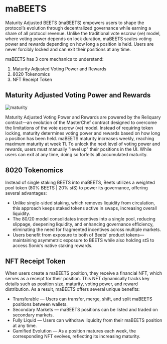 # maBEETS
Maturity Adjusted BEETS (maBEETS) empowers users to shape the protocol’s evolution through decentralized governance while earning a share of all protocol revenue. Unlike the traditional vote escrow (ve) model, where voting power depends on lock duration, maBEETS scales voting power and rewards depending on how long a position is held. Users are never forcibly locked and can exit their positions at any time.

maBEETS has 3 core mechanics to understand: 

1) Maturity Adjusted Voting Power and Rewards
2) 8020 Tokenomics 
3) NFT Receipt Token

## Maturity Adjusted Voting Power and Rewards

![maturity](https://github.com/defi-naly/images/blob/main/maBEETScurve.png)

Maturity Adjusted Voting Power and Rewards are powered by the Reliquary contract—an evolution of the MasterChef contract designed to overcome the limitations of the vote escrow (ve) model. Instead of requiring token locking, maturity determines voting power and rewards based on how long a position has been held. maBEETS maturity increases weekly, reaching maximum maturity at week 11. To unlock the next level of voting power and rewards, users must manually "level up" their positions in the UI. While users can exit at any time, doing so forfeits all accumulated maturity.


## 8020 Tokenomics 

Instead of single staking BEETS into maBEETS, Beets utilizes a weighted pool token (80% BEETS | 20% stS) to power its governance, offering several advantages:

* Unlike single-sided staking, which removes liquidity from circulation, this approach keeps staked tokens active in swaps, increasing overall liquidity.
* The 80/20 model consolidates incentives into a single pool, reducing slippage, deepening liquidity, and enhancing governance efficiency, eliminating the need for fragmented incentives across multiple markets.
* Users benefit from exposure to both of Beets’ product tokens—maintaining asymmetric exposure to BEETS while also holding stS to access Sonic’s native staking rewards.

## NFT Receipt Token 

When users create a maBEETS position, they receive a financial NFT, which serves as a receipt for their position. This NFT dynamically tracks key details such as position size, maturity, voting power, and reward distribution. As a result, maBEETS offers several unique benefits:

* Transferable — Users can transfer, merge, shift, and split maBEETS positions between wallets.
* Secondary Markets — maBEETS positions can be listed and traded on secondary markets.
* Fully Liquid — Users can withdraw liquidity from their maBEETS position at any time.
* Gamified Evolution — As a position matures each week, the corresponding NFT evolves, reflecting its increasing maturity. 

